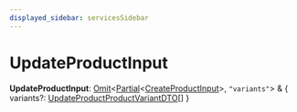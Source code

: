 ```yaml
---
displayed_sidebar: servicesSidebar
---
```



# UpdateProductInput

 **UpdateProductInput**: [Omit](Omit.mdx)&#60;[Partial](Partial.mdx)&#60;[CreateProductInput](CreateProductInput.mdx)&#62;, `"variants"`&#62; & &#123; variants?: [UpdateProductProductVariantDTO](UpdateProductProductVariantDTO.mdx)[]  &#125;
